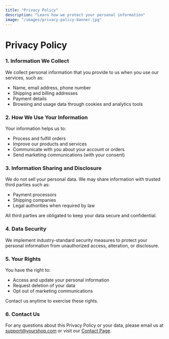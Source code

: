 ```yaml
---
title: "Privacy Policy"
description: "Learn how we protect your personal information"
image: "/images/privacy-policy-banner.jpg"
---
```

<InfoPageHeroFour/>
<div className="container my-5">
  <h1 className="fw-bold mb-4">Privacy Policy</h1>

  <div className="mb-5">
    <h3 className="fw-semibold mb-2">1. Information We Collect</h3>
    <p>
      We collect personal information that you provide to us when you use our services, such as:
      <ul>
        <li>Name, email address, phone number</li>
        <li>Shipping and billing addresses</li>
        <li>Payment details</li>
        <li>Browsing and usage data through cookies and analytics tools</li>
      </ul>
    </p>
  </div>

  <div className="mb-5">
    <h3 className="fw-semibold mb-2">2. How We Use Your Information</h3>
    <p>
      Your information helps us to:
      <ul>
        <li>Process and fulfill orders</li>
        <li>Improve our products and services</li>
        <li>Communicate with you about your account or orders</li>
        <li>Send marketing communications (with your consent)</li>
      </ul>
    </p>
  </div>

  <div className="mb-5">
    <h3 className="fw-semibold mb-2">3. Information Sharing and Disclosure</h3>
    <p>
      We do not sell your personal data. We may share information with trusted third parties such as:
      <ul>
        <li>Payment processors</li>
        <li>Shipping companies</li>
        <li>Legal authorities when required by law</li>
      </ul>
      All third parties are obligated to keep your data secure and confidential.
    </p>
  </div>

  <div className="mb-5">
    <h3 className="fw-semibold mb-2">4. Data Security</h3>
    <p>
      We implement industry-standard security measures to protect your personal information from unauthorized access, alteration, or disclosure.
    </p>
  </div>

  <div className="mb-5">
    <h3 className="fw-semibold mb-2">5. Your Rights</h3>
    <p>
      You have the right to:
      <ul>
        <li>Access and update your personal information</li>
        <li>Request deletion of your data</li>
        <li>Opt out of marketing communications</li>
      </ul>
      Contact us anytime to exercise these rights.
    </p>
  </div>

  <div className="mb-5">
    <h3 className="fw-semibold mb-2">6. Contact Us</h3>
    <p>
      For any questions about this Privacy Policy or your data, please email us at 
      <a href="mailto:support@yourshop.com">support@yourshop.com</a> or visit our <a href="/contact">Contact Page</a>.
    </p>
  </div>
</div>
